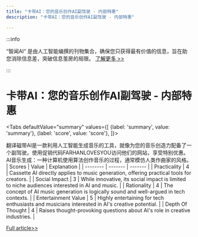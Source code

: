 ```yaml
---
title: "卡带AI：您的音乐创作AI副驾驶 - 内部特惠"
description: "卡带AI：您的音乐创作AI副驾驶 - 内部特惠"

---
```



:::info

“智闻AI“ 是由人工智能编撰的刊物集合，确保您只获得最有价值的信息，旨在助您消除信息差，突破信息茧房的局限。  [了解更多 >>](/)

:::

# 卡带AI：您的音乐创作AI副驾驶 - 内部特惠


<Tabs
	defaultValue="summary"
	values={[
	{label: 'summary', value: 'summary'},
	{label: 'score', value: 'score'},
]}>
<TabItem value="summary">


翻译磁带AI是一款利用人工智能生成音乐的工具，就像为您的音乐创造力配备了一个副驾驶。使用促销代码FARHANLOVESYOU访问他们的网站，享受特别优惠。
AI音乐生成：一种计算机使用算法创作音乐的过程，通常模仿人类作曲家的风格。
</TabItem>
<TabItem value="score">
	| Scores     | Value   | Explanation |
	| -------- | ------- | ------- |
	| Practicality  | 4    | Cassette AI directly applies to music generation, offering practical tools for creators.    |
	| Social Impact | 3     | While innovative, its social impact is limited to niche audiences interested in AI and music.    |
	| Rationality    | 4    | The concept of AI music generation is logically sound and well-argued in tech contexts.    |
	| Entertainment Value    | 5    | Highly entertaining for tech enthusiasts and musicians interested in AI's creative potential.    |
	| Depth Of Thought    | 4    | Raises thought-provoking questions about AI's role in creative industries.    |
</TabItem>
</Tabs>

[Full article>>](https://x.com/mhdfaran/status/1801969116582220270)
